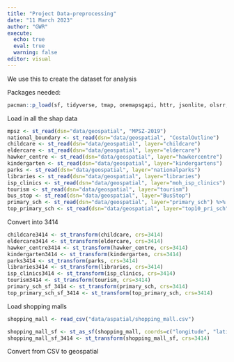 ```yaml
---
title: "Project Data-preprocessing"
date: "11 March 2023"
author: "GWR"
execute: 
  echo: true
  eval: true
  warning: false
editor: visual
---
```


We use this to create the dataset for analysis

Packages needed:

```r
pacman::p_load(sf, tidyverse, tmap, onemapsgapi, httr, jsonlite, olsrr, GWmodel, dotenv, matrixStats, spdep, SpatialML, Metrics, ggpubr)
```

Load in all the shap data

```r
mpsz <- st_read(dsn="data/geospatial", "MPSZ-2019")
national_boundary <- st_read(dsn="data/geospatial", "CostalOutline")
childcare <- st_read(dsn="data/geospatial", layer="childcare")
eldercare <- st_read(dsn="data/geospatial", layer="eldercare")
hawker_centre <- st_read(dsn="data/geospatial", layer="hawkercentre")
kindergarten <- st_read(dsn="data/geospatial", layer="kindergartens")
parks <- st_read(dsn="data/geospatial", layer="nationalparks")
libraries <- st_read(dsn="data/geospatial", layer="libraries")
isp_clinics <- st_read(dsn="data/geospatial", layer="moh_isp_clinics")
tourism <- st_read(dsn="data/geospatial", layer="tourism")
bus_stop <- st_read(dsn="data/geospatial", layer="BusStop")
primary_sch <- st_read(dsn="data/geospatial", layer="primary_sch") %>% st_transform(primary_sch, crs=4326)
top_primary_sch <- st_read(dsn="data/geospatial", layer="top10_pri_sch") %>% st_transform(top_primary_sch, crs=4326)
```

Convert into 3414

```r
childcare3414 <- st_transform(childcare, crs=3414)
eldercare3414 <- st_transform(eldercare, crs=3414)
hawker_centre3414 <- st_transform(hawker_centre, crs=3414)
kindergarten3414 <- st_transform(kindergarten, crs=3414)
parks3414 <- st_transform(parks, crs=3414)
libraries3414 <- st_transform(libraries, crs=3414)
isp_clinics3414 <- st_transform(isp_clinics, crs=3414)
tourism3414 <- st_transform(tourism, crs=3414)
primary_sch_sf_3414 <- st_transform(primary_sch, crs=3414)
top_primary_sch_sf_3414 <- st_transform(top_primary_sch, crs=3414)
```

Load shopping malls

```r
shopping_mall <- read_csv("data/aspatial/shopping_mall.csv")
```

```r
shopping_mall_sf <- st_as_sf(shopping_mall, coords=c("longitude", "latitude"), crs=4326)
shopping_mall_sf_3414 <- st_transform(shopping_mall_sf, crs=3414)
```

Convert from CSV to geospatial
